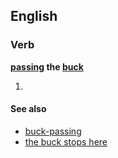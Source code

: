 ==English==

===Verb===
'''[[passing]] the [[buck]]'''

# {{present participle of|pass the buck}}

====See also====
* [[buck-passing]]
* [[the buck stops here]]